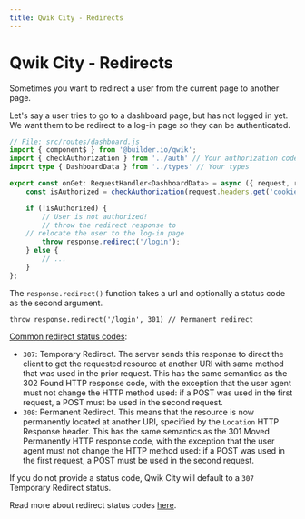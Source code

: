 ```yaml
---
title: Qwik City - Redirects
---
```


# Qwik City - Redirects

Sometimes you want to redirect a user from the current page to another page.

Let's say a user tries to go to a dashboard page, but has not logged in yet. We want them to be redirect to a log-in page so they can be authenticated.

```typescript
// File: src/routes/dashboard.js
import { component$ } from '@builder.io/qwik';
import { checkAuthorization } from '../auth' // Your authorization code
import type { DashboardData } from '../types' // Your types

export const onGet: RequestHandler<DashboardData> = async ({ request, response }) => {
	const isAuthorized = checkAuthorization(request.headers.get('cookie'));

	if (!isAuthorized) {
		// User is not authorized!
		// throw the redirect response to 
    // relocate the user to the log-in page
		throw response.redirect('/login');
	} else {
		// ...
	}
};
```

The `response.redirect()` function takes a url and optionally a status code as the second argument. 

```tsx
throw response.redirect('/login', 301) // Permanent redirect
```

[Common redirect status codes](https://developer.mozilla.org/en-US/docs/Web/HTTP/Status#redirection_messages):

- `307`: Temporary Redirect. The server sends this response to direct the client to get the requested resource at another URI with same method that was used in the prior request. This has the same semantics as the 302 Found HTTP response code, with the exception that the user agent must not change the HTTP method used: if a POST was used in the first request, a POST must be used in the second request.
- `308`: Permanent Redirect. This means that the resource is now permanently located at another URI, specified by the `Location` HTTP Response header. This has the same semantics as the 301 Moved Permanently HTTP response code, with the exception that the user agent must not change the HTTP method used: if a POST was used in the first request, a POST must be used in the second request.

If you do not provide a status code, Qwik City will default to a `307` Temporary Redirect status.

Read more about redirect status codes [here](https://developer.mozilla.org/en-US/docs/Web/HTTP/Status#redirection_messages). 